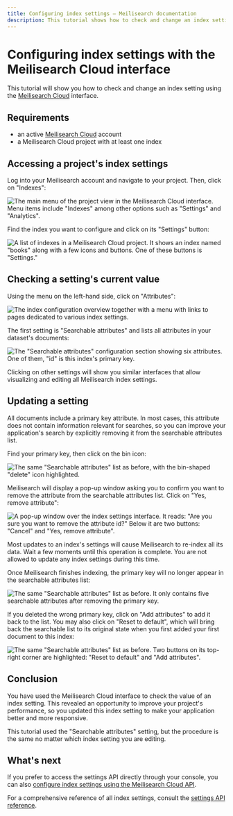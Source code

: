 ```yaml
---
title: Configuring index settings — Meilisearch documentation
description: This tutorial shows how to check and change an index setting using the Meilisearch Cloud interface.
---
```


# Configuring index settings with the Meilisearch Cloud interface

This tutorial will show you how to check and change an index setting using the [Meilisearch Cloud](https://cloud.meilisearch.com/projects/) interface.

## Requirements

- an active [Meilisearch Cloud](https://cloud.meilisearch.com/projects/) account
- a Meilisearch Cloud project with at least one index

## Accessing a project's index settings

Log into your Meilisearch account and navigate to your project. Then, click on "Indexes":

![The main menu of the project view in the Meilisearch Cloud interface. Menu items include "Indexes" among other options such as "Settings" and "Analytics".](/assets/images/cloud-index-settings/01-indexes-tab.png)

Find the index you want to configure and click on its "Settings" button:

![A list of indexes in a Meilisearch Cloud project. It shows an index named "books" along with a few icons and buttons. One of these buttons is "Settings."](/assets/images/cloud-index-settings/02-index-settings.png)

## Checking a setting's current value

Using the menu on the left-hand side, click on "Attributes":

![The index configuration overview together with a menu with links to pages dedicated to various index settings.](/assets/images/cloud-index-settings/03-general-settings.png)

The first setting is "Searchable attributes" and lists all attributes in your dataset's documents:

![The "Searchable attributes" configuration section showing six attributes. One of them, "id" is this index's primary key.](/assets/images/cloud-index-settings/04-searchable-attributes-default.png)

Clicking on other settings will show you similar interfaces that allow visualizing and editing all Meilisearch index settings.

## Updating a setting

All documents include a primary key attribute. In most cases, this attribute does not contain information relevant for searches, so you can improve your application's search by explicitly removing it from the searchable attributes list.

Find your primary key, then click on the bin icon:

![The same "Searchable attributes" list as before, with the bin-shaped "delete" icon highlighted.](/assets/images/cloud-index-settings/05-searchable-attributes-delete.png)

Meilisearch will display a pop-up window asking you to confirm you want to remove the attribute from the searchable attributes list. Click on "Yes, remove attribute":

![A pop-up window over the index settings interface. It reads: "Are you sure you want to remove the attribute id?" Below it are two buttons: "Cancel" and "Yes, remove attribute".](/assets/images/cloud-index-settings/06-searchable-attributes-confirm-deletion.png)

Most updates to an index's settings will cause Meilisearch to re-index all its data. Wait a few moments until this operation is complete. You are not allowed to update any index settings during this time.

Once Meilisearch finishes indexing, the primary key will no longer appear in the searchable attributes list:

![The same "Searchable attributes" list as before. It only contains five searchable attributes after removing the primary key.](/assets/images/cloud-index-settings/07-searchable-attributes-attribute-deleted.png)

If you deleted the wrong primary key, click on "Add attributes" to add it back to the list. You may also click on "Reset to default", which will bring back the searchable list to its original state when you first added your first document to this index:

![The same "Searchable attributes" list as before. Two buttons on its top-right corner are highlighted: "Reset to default" and "Add attributes".](/assets/images/cloud-index-settings/08-searchable-attributes-reset.png)

## Conclusion

You have used the Meilisearch Cloud interface to check the value of an index setting. This revealed an opportunity to improve your project's performance, so you updated this index setting to make your application better and more responsive.

This tutorial used the "Searchable attributes" setting, but the procedure is the same no matter which index setting you are editing.

## What's next

If you prefer to access the settings API directly through your console, you can also [configure index settings using the Meilisearch Cloud API](/learn/configuration/configuring_index_settings_api).

For a comprehensive reference of all index settings, consult the [settings API reference](/reference/api/settings).
